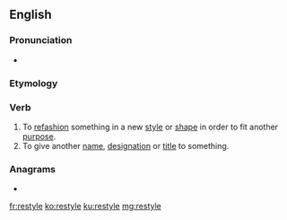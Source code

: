 ==English==

===Pronunciation===
* {{rhymes|aɪl|lang=en}}

===Etymology===
{{prefix|en|re|style}}

===Verb===
{{en-verb|restyl}}

# To [[refashion]] something in a new [[style]] or [[shape]] in order to fit another [[purpose]].
# To give another [[name]], [[designation]] or [[title]] to something.

===Anagrams===
* {{l|en|tersely}}

[[fr:restyle]]
[[ko:restyle]]
[[ku:restyle]]
[[mg:restyle]]